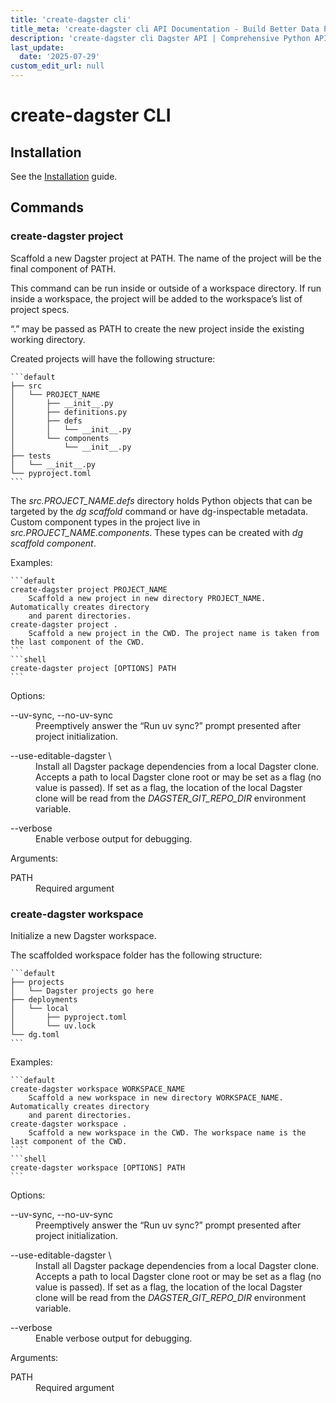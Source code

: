 ```yaml
---
title: 'create-dagster cli'
title_meta: 'create-dagster cli API Documentation - Build Better Data Pipelines | Python Reference Documentation for Dagster'
description: 'create-dagster cli Dagster API | Comprehensive Python API documentation for Dagster, the data orchestration platform. Learn how to build, test, and maintain data pipelines with our detailed guides and examples.'
last_update:
  date: '2025-07-29'
custom_edit_url: null
---
```


<div class="section" id="create-dagster-cli">


# create-dagster CLI

<div class="section" id="installation">


## Installation

See the [Installation](https://docs.dagster.io/getting-started/installation) guide.

</div>


<div class="section" id="commands">


## Commands

<div class="section" id="create-dagster-project">


### create-dagster project

Scaffold a new Dagster project at PATH. The name of the project will be the final component of PATH.

This command can be run inside or outside of a workspace directory. If run inside a workspace,
the project will be added to the workspace’s list of project specs.

“.” may be passed as PATH to create the new project inside the existing working directory.

Created projects will have the following structure:

    ```default
    ├── src
    │   └── PROJECT_NAME
    │       ├── __init__.py
    │       ├── definitions.py
    │       ├── defs
    │       │   └── __init__.py
    │       └── components
    │           └── __init__.py
    ├── tests
    │   └── __init__.py
    └── pyproject.toml
    ```
The <cite>src.PROJECT_NAME.defs</cite> directory holds Python objects that can be targeted by the
<cite>dg scaffold</cite> command or have dg-inspectable metadata. Custom component types in the project
live in <cite>src.PROJECT_NAME.components</cite>. These types can be created with <cite>dg scaffold component</cite>.

Examples:

    ```default
    create-dagster project PROJECT_NAME
        Scaffold a new project in new directory PROJECT_NAME. Automatically creates directory
        and parent directories.
    create-dagster project .
        Scaffold a new project in the CWD. The project name is taken from the last component of the CWD.
    ```
    ```shell
    create-dagster project [OPTIONS] PATH
    ```
Options:

<dl>
    <dt><Link class="anchor" id='cmdoption-create-dagster-project-uv-sync'>--uv-sync, --no-uv-sync<a href="#cmdoption-create-dagster-project-uv-sync" class="hash-link"></a></Link></dt>
    <dd>
    Preemptively answer the “Run uv sync?” prompt presented after project initialization.
    </dd>

</dl>
<dl>
    <dt><Link class="anchor" id='cmdoption-create-dagster-project-use-editable-dagster'>--use-editable-dagster \<use_editable_dagster><a href="#cmdoption-create-dagster-project-use-editable-dagster" class="hash-link"></a></Link></dt>
    <dd>
    Install all Dagster package dependencies from a local Dagster clone. Accepts a path to local Dagster clone root or may be set as a flag (no value is passed). If set as a flag, the location of the local Dagster clone will be read from the <cite>DAGSTER_GIT_REPO_DIR</cite> environment variable.
    </dd>

</dl>
<dl>
    <dt><Link class="anchor" id='cmdoption-create-dagster-project-verbose'>--verbose<a href="#cmdoption-create-dagster-project-verbose" class="hash-link"></a></Link></dt>
    <dd>
    Enable verbose output for debugging.
    </dd>

</dl>
Arguments:

<dl>
    <dt><Link class="anchor" id='cmdoption-create-dagster-project-arg-PATH'>PATH<a href="#cmdoption-create-dagster-project-arg-PATH" class="hash-link"></a></Link></dt>
    <dd>
    Required argument
    </dd>

</dl>
</div>


<div class="section" id="create-dagster-workspace">

### create-dagster workspace

Initialize a new Dagster workspace.

The scaffolded workspace folder has the following structure:

    ```default
    ├── projects
    │   └── Dagster projects go here
    ├── deployments
    │   └── local
    │       ├── pyproject.toml
    │       └── uv.lock
    └── dg.toml
    ```
Examples:

    ```default
    create-dagster workspace WORKSPACE_NAME
        Scaffold a new workspace in new directory WORKSPACE_NAME. Automatically creates directory
        and parent directories.
    create-dagster workspace .
        Scaffold a new workspace in the CWD. The workspace name is the last component of the CWD.
    ```
    ```shell
    create-dagster workspace [OPTIONS] PATH
    ```
Options:

<dl>
    <dt><Link class="anchor" id='cmdoption-create-dagster-workspace-uv-sync'>--uv-sync, --no-uv-sync<a href="#cmdoption-create-dagster-workspace-uv-sync" class="hash-link"></a></Link></dt>
    <dd>
    Preemptively answer the “Run uv sync?” prompt presented after project initialization.
    </dd>

</dl>
<dl>
    <dt><Link class="anchor" id='cmdoption-create-dagster-workspace-use-editable-dagster'>--use-editable-dagster \<use_editable_dagster><a href="#cmdoption-create-dagster-workspace-use-editable-dagster" class="hash-link"></a></Link></dt>
    <dd>
    Install all Dagster package dependencies from a local Dagster clone. Accepts a path to local Dagster clone root or may be set as a flag (no value is passed). If set as a flag, the location of the local Dagster clone will be read from the <cite>DAGSTER_GIT_REPO_DIR</cite> environment variable.
    </dd>

</dl>
<dl>
    <dt><Link class="anchor" id='cmdoption-create-dagster-workspace-verbose'>--verbose<a href="#cmdoption-create-dagster-workspace-verbose" class="hash-link"></a></Link></dt>
    <dd>
    Enable verbose output for debugging.
    </dd>

</dl>
Arguments:

<dl>
    <dt><Link class="anchor" id='cmdoption-create-dagster-workspace-arg-PATH'>PATH<a href="#cmdoption-create-dagster-workspace-arg-PATH" class="hash-link"></a></Link></dt>
    <dd>
    Required argument
    </dd>

</dl>
</div></div></div>

